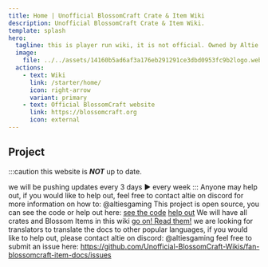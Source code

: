 ```yaml
---
title: Home | Unofficial BlossomCraft Crate & Item Wiki
description: Unofficial BlossomCraft Crate & Item Wiki.
template: splash
hero:
  tagline: this is player run wiki, it is not official. Owned by Altie
  image:
    file: ../../assets/14160b5ad6af3a176eb291291ce3dbd0953fc9b2logo.webp
  actions:
    - text: Wiki
      link: /starter/home/
      icon: right-arrow
      variant: primary
    - text: Official BlossomCraft website
      link: https://blossomcraft.org
      icon: external
---
```



## Project
:::caution
this website is ***NOT*** up to date.

we will be pushing updates every 3 days ► every week
:::
<CardGrid stagger>
	<Card title="Player run and maintained" icon="pencil">
		Anyone may help out, if you would like to help out, feel free to contact altie on discord for more information on how to: @altiesgaming
	</Card>
	<Card title="Source" icon="add-document">
		This project is open source, you can see the code or help out here: [see the code](https://github.com/Unofficial-BlossomCraft-Wikis/fan-blossomcraft-item-docs) [help out](https://github.com/Unofficial-BlossomCraft-Wikis/fan-blossomcraft-item-docs/pulls)
	</Card>
	<Card title="What is in the project?" icon="setting">
		We will have all crates and Blossom Items in this wiki
	</Card>
	<Card title="Read the docs" icon="open-book">
		[go on! Read them!](/starter/home/)
	</Card>
	<Card title="Looking for translators" icon="translate">
		we are looking for translators to translate the docs to other popular languages, if you would like to help out, please contact altie on discord: @altiesgaming
	</Card>
	<Card title="Found an error?" icon="error">
		feel free to submit an issue here: https://github.com/Unofficial-BlossomCraft-Wikis/fan-blossomcraft-item-docs/issues
	</Card>
</CardGrid>